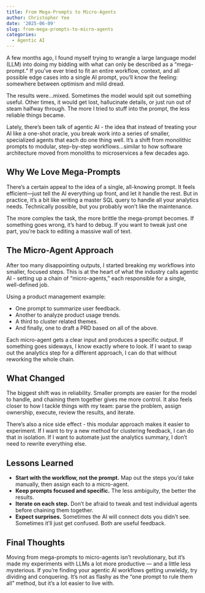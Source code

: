 ```yaml
---
title: From Mega-Prompts to Micro-Agents
author: Christopher Yee
date: '2025-06-09'
slug: from-mega-prompts-to-micro-agents
categories:
  - Agentic AI
---
```


A few months ago, I found myself trying to wrangle a large language model (LLM) into doing my bidding with what can only be described as a “mega-prompt.” If you’ve ever tried to fit an entire workflow, context, and all possible edge cases into a single AI prompt, you’ll know the feeling: somewhere between optimism and mild dread.

The results were...mixed. Sometimes the model would spit out something useful. Other times, it would get lost, hallucinate details, or just run out of steam halfway through. The more I tried to stuff into the prompt, the less reliable things became.

Lately, there’s been talk of agentic AI - the idea that instead of treating your AI like a one-shot oracle, you break work into a series of smaller, specialized agents that each do one thing well. It’s a shift from monolithic prompts to modular, step-by-step workflows...similar to how software architecture moved from monoliths to microservices a few decades ago.

## Why We Love Mega-Prompts

There’s a certain appeal to the idea of a single, all-knowing prompt. It feels efficient—just tell the AI everything up front, and let it handle the rest. But in practice, it’s a bit like writing a master SQL query to handle all your analytics needs. Technically possible, but you probably won’t like the maintenance.

The more complex the task, the more brittle the mega-prompt becomes. If something goes wrong, it’s hard to debug. If you want to tweak just one part, you’re back to editing a massive wall of text.

## The Micro-Agent Approach

After too many disappointing outputs, I started breaking my workflows into smaller, focused steps. This is at the heart of what the industry calls agentic AI - setting up a chain of “micro-agents,” each responsible for a single, well-defined job.

Using a product management example: 

* One prompt to summarize user feedback.
* Another to analyze product usage trends.
* A third to cluster related themes.
* And finally, one to draft a PRD based on all of the above.

Each micro-agent gets a clear input and produces a specific output. If something goes sideways, I know exactly where to look. If I want to swap out the analytics step for a different approach, I can do that without reworking the whole chain.

## What Changed

The biggest shift was in reliability. Smaller prompts are easier for the model to handle, and chaining them together gives me more control. It also feels closer to how I tackle things with my team: parse the problem, assign ownership, execute, review the results, and iterate.

There’s also a nice side effect - this modular approach makes it easier to experiment. If I want to try a new method for clustering feedback, I can do that in isolation. If I want to automate just the analytics summary, I don’t need to rewrite everything else.

## Lessons Learned

- **Start with the workflow, not the prompt.** Map out the steps you’d take manually, then assign each to a micro-agent.
- **Keep prompts focused and specific.** The less ambiguity, the better the results.
- **Iterate on each step.** Don’t be afraid to tweak and test individual agents before chaining them together.
- **Expect surprises.** Sometimes the AI will connect dots you didn’t see. Sometimes it’ll just get confused. Both are useful feedback.

## Final Thoughts

Moving from mega-prompts to micro-agents isn’t revolutionary, but it’s made my experiments with LLMs a lot more productive — and a little less mysterious. If you’re finding your agentic AI workflows getting unwieldy, try dividing and conquering. It’s not as flashy as the “one prompt to rule them all” method, but it’s a lot easier to live with.

